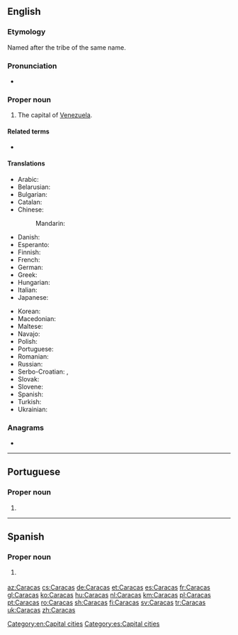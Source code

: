 {{also|caraças|caracas}}
==English==
{{slim-wikipedia}}

===Etymology===
Named after the tribe of the same name.

===Pronunciation===
* {{rhymes|ækəs|lang=en}}

===Proper noun===
{{en-proper noun}}

# The capital of [[Venezuela]].

====Related terms====
* {{l|en|Caracasian}} {{qualifier|rare}}

====Translations====
{{trans-top|capital of Venezuela}}
* Arabic: {{t|ar|كَرَاكَاس|m}}
* Belarusian: {{t|be|Каракас|m|tr=Karákas|sc=Cyrl}}
* Bulgarian: {{t|bg|Каракас|m|tr=Karakas|sc=Cyrl}}
* Catalan: {{t|ca|Caracas}}
* Chinese:
*: Mandarin: {{t|cmn|卡拉卡斯|tr=Kǎlākǎsī|sc=Hani}}
* Danish: {{t|da|Caracas}}
* Esperanto: {{t|eo|Karakaso}}
* Finnish: {{t+|fi|Caracas}}
* French: {{t+|fr|Caracas|m}}
* German: {{t+|de|Caracas|n}}
* Greek: {{t|el|Καράκας|sc=Grek}}
* Hungarian: {{t+|hu|Caracas}}
* Italian: {{t|it|Caracas|f}}
* Japanese: {{t|ja|カラカス|tr=Karakasu}}
{{trans-mid}}
* Korean: {{t|ko|카라카스|sc=Hang}}
* Macedonian: {{t|mk|Каракас|m|tr=Karakas|sc=Cyrl}}
* Maltese: {{t|mt|Karakas}}
* Navajo: {{t|nv|Kʼáwakʼas}}
* Polish: {{t+|pl|Caracas }}
* Portuguese: {{t+|pt|Caracas|f}}
* Romanian: {{t+|ro|Caracas}}
* Russian: {{t+|ru|Кара́кас|m}}
* Serbo-Croatian: {{t|sh|Каракас|m|tr=Karakas|sc=Cyrl}}, {{t+|sh|Caracas|m}}
* Slovak: {{t|sk|Caracas}}
* Slovene: {{t|sl|Caracas}}
* Spanish: {{t+|es|Caracas|m}}
* Turkish: {{t+|tr|Karakas}}
* Ukrainian: {{t|uk|Каракас|m|tr=Karákas|sc=Cyrl}}
{{trans-bottom}}

===Anagrams===
* {{l|en|cascara}}

[[Category:en:Capital cities]]

----

==Portuguese==

===Proper noun===
{{pt-proper noun|f}}

# {{place|pt|capital city|c/Venezuela|t1=Caracas}}

----

==Spanish==
{{wikipedia|lang=es}}

===Proper noun===
{{es-proper noun}}

# {{l|en|Caracas}} {{gloss|capital of Venezuela}}
[[Category:es:Capital cities]]

[[az:Caracas]]
[[cs:Caracas]]
[[de:Caracas]]
[[et:Caracas]]
[[es:Caracas]]
[[fr:Caracas]]
[[gl:Caracas]]
[[ko:Caracas]]
[[hu:Caracas]]
[[nl:Caracas]]
[[km:Caracas]]
[[pl:Caracas]]
[[pt:Caracas]]
[[ro:Caracas]]
[[sh:Caracas]]
[[fi:Caracas]]
[[sv:Caracas]]
[[tr:Caracas]]
[[uk:Caracas]]
[[zh:Caracas]]